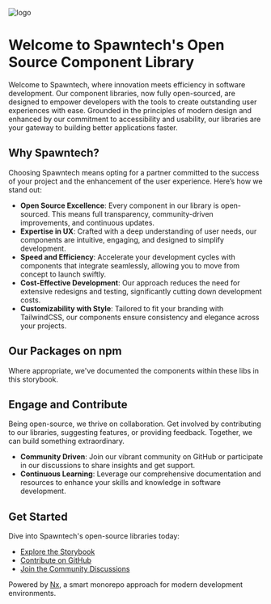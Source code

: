 
<Meta />

![logo](/brand/logo-primary.webp)

# Welcome to Spawntech's Open Source Component Library

Welcome to Spawntech, where innovation meets efficiency in software development. Our component libraries, now fully open-sourced, are designed to empower developers with the tools to create outstanding user experiences with ease. Grounded in the principles of modern design and enhanced by our commitment to accessibility and usability, our libraries are your gateway to building better applications faster.

## Why Spawntech?

Choosing Spawntech means opting for a partner committed to the success of your project and the enhancement of the user experience. Here’s how we stand out:

- **Open Source Excellence**: Every component in our library is open-sourced. This means full transparency, community-driven improvements, and continuous updates.
- **Expertise in UX**: Crafted with a deep understanding of user needs, our components are intuitive, engaging, and designed to simplify development.
- **Speed and Efficiency**: Accelerate your development cycles with components that integrate seamlessly, allowing you to move from concept to launch swiftly.
- **Cost-Effective Development**: Our approach reduces the need for extensive redesigns and testing, significantly cutting down development costs.
- **Customizability with Style**: Tailored to fit your branding with TailwindCSS, our components ensure consistency and elegance across your projects.

## Our Packages on npm

<Table
  headers={['Name', 'Description', 'Install Script']}
  rows={[
    [
      '@spwntch/tailwind',
      'Our Tailwind configuration for consistent styling across projects.',
      'pnpm install @spwntch/tailwind',
    ],
    [
      '@spwntch/components',
      'Base UI components that serve as the building blocks for application interfaces.',
      'pnpm install @spwntch/component',
    ],
    [
      '@spwntch/shell',
      'Components designed to compose the architecture of user interfaces, enabling flexible and scalable UI construction.',
      'pnpm install @spwntch/shell',
    ],
    [
      '@spwntch/mdx',
      'Our collection of reusable MDX components for enhanced content delivery and presentation.',
      'pnpm install @spwntch/mdx',
    ],
  ]}
/>

Where appropriate, we've documented the components within these libs in this storybook.

## Engage and Contribute

Being open-source, we thrive on collaboration. Get involved by contributing to our libraries, suggesting features, or providing feedback. Together, we can build something extraordinary.

- **Community Driven**: Join our vibrant community on GitHub or participate in our discussions to share insights and get support.
- **Continuous Learning**: Leverage our comprehensive documentation and resources to enhance your skills and knowledge in software development.

## Get Started

Dive into Spawntech's open-source libraries today:

- [Explore the Storybook](https://docs.Spawntech.io/)
- [Contribute on GitHub](https://github.com/spwntch)
- [Join the Community Discussions](https://github.com/orgs/spwntch/discussions)

Powered by [Nx](https://nx.dev), a smart monorepo approach for modern development environments.
